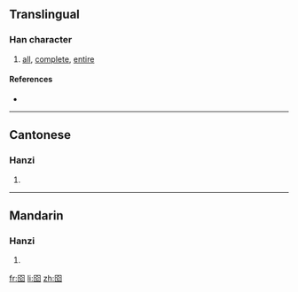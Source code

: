{{also|圇}}
==Translingual==

===Han character===
{{Han char|rn=31|rad=囗|as=04|sn=7|four=|canj=田人心 (WOP)}}

# [[all]], [[complete]], [[entire]]

====References====
* {{Han ref|kx=0217.251|hdz=10715.080|uh=56F5|ud=22261}}

----

==Cantonese==

===Hanzi===
{{yue-hanzi|jyut=|y=leun4|tra=圇}}

# {{defn|Cantonese|sort=囗04}}

----

==Mandarin==

===Hanzi===
{{cmn-hanzi|tra=圇|pin=[[lún]] ([[lun2]])|wg=lun<sup>2</sup>}}

# {{defn|Mandarin|sort=囗04}}

[[fr:囵]]
[[li:囵]]
[[zh:囵]]